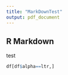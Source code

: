 ```yaml
---
title: "MarkDownTest"
output: pdf_document
---
```


## R Markdown

test

```r
df[df$alpha==ltr,]
```
